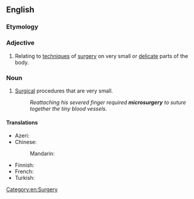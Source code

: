 ==English==
{{wikipedia}}

===Etymology===
{{prefix|en|micro|surgery}}

===Adjective===
{{en-adj|-}}

# Relating to [[technique]]s of [[surgery]] on very small or [[delicate]] parts of the body.

===Noun===
{{en-noun|microsurgeries}}

# [[surgery|Surgical]] procedures that are very small.
#: ''Reattaching his severed finger required '''microsurgery''' to suture together the tiny blood vessels.''

====Translations====
{{trans-top|surgical procedures that are very small}}
* Azeri: {{t+|az|mikrocərrahiyyə}}
* Chinese:
*: Mandarin: {{t-needed|cmn}}
{{trans-mid}}
* Finnish: {{t-needed|fi}}
* French: {{t+|fr|microchirurgie|f}}
* Turkish: {{t+|tr|mikrocerrahi}}
{{trans-bottom}}

[[Category:en:Surgery]]